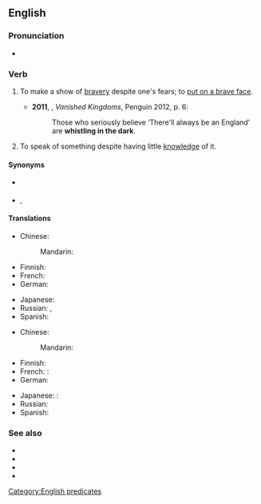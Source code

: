 ==English==

===Pronunciation===
* {{audio|en|En-au-whistle in the dark.ogg|Audio (AU)}}

===Verb===
{{en-verb|*}}

# {{lb|en|colloquial}} To make a show of [[bravery]] despite one's fears; to [[put on a brave face]].
#* '''2011''', {{w|Norman Davies}}, ''Vanished Kingdoms'', Penguin 2012, p. 6:
#*: Those who seriously believe ‘There'll always be an England’ are '''whistling in the dark'''.
# {{lb|en|idiomatic|US}} To speak of something despite having little [[knowledge]] of it.

====Synonyms====
* {{sense|make a show of bravery}} {{l|en|whistle past the graveyard}}
* {{sense|speak of something without knowledge}} {{l|en|talk through one's hat}}, {{l|en|talk out one's ass}}

====Translations====
{{trans-top|make a show of bravery}}
* Chinese:
*: Mandarin: {{t+|cmn|壮胆|sc=Hani}}
* Finnish: {{t|fi|vislailla}}
* French: {{t-needed|fr}}
* German: {{t|de|[[pfeifen]] im [[Wald]]e}}
{{trans-mid}}
* Japanese: {{t-needed|ja}}
* Russian: {{t+|ru|бодри́ться}}, {{t|ru|напускать на себя́ споко́йствие}}
* Spanish: {{t|es|[[poner]] [[buena]] [[cara]]}}
{{trans-bottom}}

{{trans-top|speak without knowledge}}
* Chinese:
*: Mandarin: {{t|cmn|乱猜|sc=Hani}}
* Finnish: {{t|fi|puhua läpiä päähänsä}}
* French: {{t-needed|fr}}:
* German: {{t|de|wie der Blinde von der Farbe reden}}
{{trans-mid}}
* Japanese: {{t-needed|ja}}:
* Russian: {{t|ru|говори́ть не зна́я ничего́ то́лком}}
* Spanish: {{t+|es|mojonear}}
{{trans-bottom}}

===See also===
* {{l|en|whistle down the wind}}
* {{l|en|whistle in the wind}}
* {{l|en|whistle past the graveyard}}
* {{l|en|whistle Dixie}}

[[Category:English predicates]]